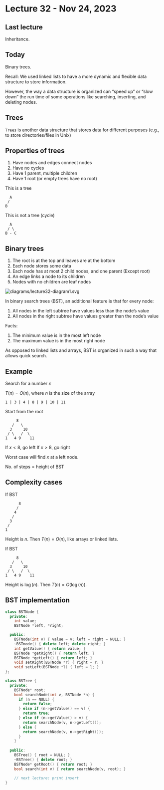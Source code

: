 # Lecture 32 - Nov 24, 2023

## Last lecture

Inheritance.

## Today

Binary trees.

Recall: We used linked lists to have a more dynamic and flexible data structure
to store information.

However, the way a data structure is organized can "speed up" or "slow down"
the run time of some operations like searching, inserting, and deleting nodes.

## Trees

`Trees` is another data structure that stores data for different purposes (e.g.,
to store directories/files in Unix)

## Properties of trees

1. Have nodes and edges connect nodes
2. Have no cycles
3. Have 1 parent, multiple children
4. Have 1 root (or empty trees have no root)

This is a tree
```
  A
 /
B
```

This is not a tree (cycle)
```
  A
 / \
B - C
```

## Binary trees

1. The root is at the top and leaves are at the bottom
2. Each node stores some data
3. Each node has at most 2 child nodes, and one parent (Except root)
4. An edge links a node to its children
5. Nodes with no children are leaf nodes

<img src="diagrams/lecture32-diagram1.svg" alt="diagrams/lecture32-diagram1.svg">

In binary search trees (BST), an additional feature is that for every node:

1. All nodes in the left subtree have values less than the node's value
2. All nodes in the right subtree have values greater than the node's value

Facts:

1. The minimum value is in the most left node
2. The maximum value is in the most right node

As opposed to linked lists and arrays, BST is organized in such a way that
allows quick search.

::: {.callout-note icon=false}
## Example

Search for a number $x$

$T(n) = O(n)$, where $n$ is the size of the array

```
1 | 3 | 4 | 8 | 9 | 10 | 11
```

Start from the root 

```
     8
   /   \
  3     10
 / \   /  \
1   4 9    11
```

If $x<8$, go left
If $x>8$, go right

Worst case will find $x$ at a left node.

$\text{No. of steps} = \text{height of BST}$
:::

## Complexity cases

If BST

```
      8
     /
    4
   /
  3
 /
1 
```

Height is $n$. Then $T(n) = O(n)$, like arrays or linked lists.

If BST

```
     8
   /   \
  3     10
 / \   /  \
1   4 9    11
```

Height is $\log(n)$. Then $T(n) = O(\log(n))$.

## BST implementation

```cpp
class BSTNode {
  private:
    int value;
    BSTNode *left, *right;

  public:
    BSTNode(int v) { value = v; left = right = NULL; }
    ~BSTnode() { delete left; delete right; }
    int getValue() { return value; }
    BSTNode *getRight() { return left; }
    BSTNode *getLeft() { return left; }
    void setRight(BSTNode *r) { right = r; }
    void setLeft(BSTNode *l) { left = l; }
};

class BSTree {
  private:
    BSTNode* root;
    bool searchNode(int v, BSTNode *n) {
      if (n == NULL) {
        return false;
      } else if (n->getValue() == v) {
        return true;
      } else if (n->getValue() > v) {
        return searchNode(v, n->getLeft());
      } else {
        return searchNode(v, n->getRight());
      } 
    }
  
  public:
    BSTree() { root = NULL; }
    ~BSTree() { delete root; }
    BSTNode* getRoot() { return root; }
    bool search(int v) { return searchNode(v, root); }
    
    // next lecture: print insert
}
```
